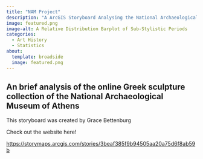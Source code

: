 ```yaml
---
title: "NAM Project"
description: "A ArcGIS Storyboard Analysing the National Archaeological Museum of Athen's Online Data Base"
image: featured.png
image-alt: A Relative Distribution Barplot of Sub-Stylistic Periods
categories:
  - Art History
  - Statistics
about:
  template: broadside
  image: featured.png
---
```


## An brief analysis of the online Greek sculpture collection of the National Archaeological Museum of Athens

This storyboard was created by Grace Bettenburg

Check out the website here!

<https://storymaps.arcgis.com/stories/3beaf385f9b94505aa20a75d6f8ab59b>
